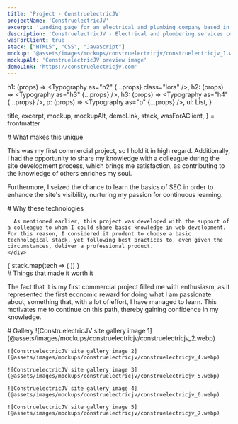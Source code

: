 ```yaml
---
title: 'Project - ConstruelectricJV'
projectName: 'ConstruelectricJV'
excerpt: 'Landing page for an electrical and plumbing company based in Chile.'
description: 'ConstruelectricJV - Electrical and plumbering services company based in Chile.'
wasForClient: true
stack: ["HTML5", "CSS", "JavaScript"]
mockup: '@assets/images/mockups/construelectricjv/construelectricjv_1.webp'
mockupAlt: 'ConstruelectricJV preview image'
demoLink: 'https://construelectricjv.com'
---
```



  h1: (props) => <Typography as="h2" {...props} class="lora" />,
  h2: (props) => <Typography as="h3" {...props} />,
  h3: (props) => <Typography as="h4" {...props} />,
  p: (props) => <Typography as="p" {...props} />,
  ul: List,
}

  title,
  excerpt,
  mockup,
  mockupAlt,
  demoLink,
  stack,
  wasForAClient,
} = frontmatter

<Row paddedRight>
  # What makes this unique

  This was my first commercial project, so I hold it in high regard. Additionally, I had the opportunity to share my knowledge with a colleague during the site development process, which brings me satisfaction, as contributing to the knowledge of others enriches my soul.

  Furthermore, I seized the chance to learn the basics of SEO in order to enhance the site's visibility, nurturing my passion for continuous learning.
</Row>

<Row evenColumns inverted>
  <div>
    <div>
      # Why these technologies

      As mentioned earlier, this project was developed with the support of a colleague to whom I could share basic knowledge in web development. For this reason, I considered it prudent to choose a basic technological stack, yet following best practices to, even given the circumstances, deliver a professional product.
    </div>
  </div>
  <div>
    {
      stack.map(tech => (
        <TechCard tech={tech} />
      ))
    }
  </div>
</Row>

<Row paddedRight>
  # Things that made it worth it

  The fact that it is my first commercial project filled me with enthusiasm, as it represented the first economic reward for doing what I am passionate about, something that, with a lot of effort, I have managed to learn. This motivates me to continue on this path, thereby gaining confidence in my knowledge.
</Row>

<Row> 
  # Gallery

  <Gallery>
    ![ConstruelectricJV site gallery image 1](@assets/images/mockups/construelectricjv/construelectricjv_2.webp)

    ![ConstruelectricJV site gallery image 2](@assets/images/mockups/construelectricjv/construelectricjv_4.webp)

    ![ConstruelectricJV site gallery image 3](@assets/images/mockups/construelectricjv/construelectricjv_5.webp)

    ![ConstruelectricJV site gallery image 4](@assets/images/mockups/construelectricjv/construelectricjv_6.webp)

    ![ConstruelectricJV site gallery image 5](@assets/images/mockups/construelectricjv/construelectricjv_7.webp)
  </Gallery>
</Row>
